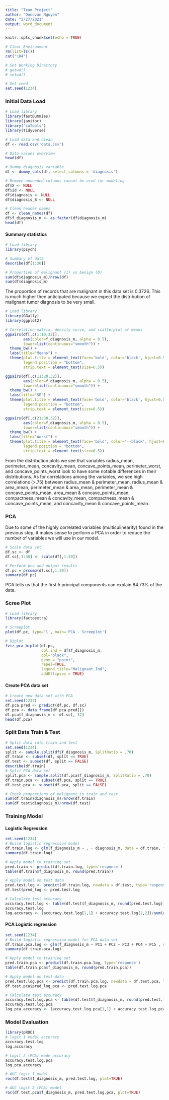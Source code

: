 ```yaml
---
title: "Team Project"
author: "Donovan Nguyen"
date: "2/27/2021"
output: word_document
---
```


```r
knitr::opts_chunk$set(echo = TRUE)

# Clear Environment
rm(list=ls())
cat("\04")

# Set Working Directory
# getwd()
# setwd()

# Set seed
set.seed(1234)
```

### Initial Data Load

```r
# Load library
library(fastDummies)
library(janitor)
library('caTools')
library(tidyverse)

# Load data and clean
df <- read.csv('data.csv')

# Data values overview
head(df)

# Dummy diagnosis variable
df <- dummy_cols(df, select_columns = 'diagnosis')

# Remove unneeded columns cannot be used for modeling
df$X <- NULL
df$id <- NULL
df$diagnosis <- NULL
df$diagnosis_B <- NULL

# Clean header names
df <- clean_names(df)
df$f_diagnosis_m <- as.factor(df$diagnosis_m)
head(df)
```

#### Summary statistics
```r
# Load library
library(psych)

# Summary of data
describe(df[1:30])

# Proportion of malignant (1) vs benign (0)
sum(df$diagnosis_m)/nrow(df)
sum(df$diagnosis_m)
```

The proportion of records that are malignant in this data set is 0.3726. This is much higher then anticipated because we expect the distribution of malignant tumor diagnosis to be very small. 


```r
# Load library
library(GGally)
library(ggplot2)

# Correlation matrix, density curve, and scatterplot of means
ggpairs(df[,c(1:10,32)], 
        aes(color=f_diagnosis_m, alpha = 0.5), 
        lower=list(continuous="smooth")) + 
  theme_bw() + 
  labs(title="Means") + 
  theme(plot.title = element_text(face='bold', color='black', hjust=0.5, size=12),
        legend.position = "bottom",
        strip.text = element_text(size=6.5))

ggpairs(df[,c(11:20,32)], 
        aes(color=f_diagnosis_m, alpha = 0.5), 
        lower=list(continuous="smooth")) + 
  theme_bw() + 
  labs(title="SE") + 
  theme(plot.title = element_text(face='bold', color='black', hjust=0.5, size=12),
        legend.position = "bottom",
        strip.text = element_text(size=6.5))

ggpairs(df[,c(21:30,32)], 
        aes(color=f_diagnosis_m, alpha = 0.5), 
        lower=list(continuous="smooth")) + 
  theme_bw() + 
  labs(title="Worst") + 
  theme(plot.title = element_text(face='bold', color='--black', hjust=0.5, size=12),
        legend.position = "bottom",
        strip.text = element_text(size=6.5))

```

From the distribution plots we see that variables radius_mean, perimeter_mean, concavity_mean, concave_points_mean, perimeter_worst, and concave_points_worst look to have some notable differences in their distributions. As for correlations among the variables, we see high correlations (>.75) between radius_mean & perimeter_mean, radius_mean & area_mean, perimeter_mean & area_mean, perimeter_mean & concave_points_mean, area_mean & concave_points_mean, compactness_mean & concavity_mean, compactness_mean & concave_points_mean, and concavity_mean & concave_points_mean.

### PCA
Due to some of the highly correlated variables (multiculinearity) found in the previous step, it makes sense to perform a PCA in order to reduce the number of variables we will use in our model.

```r
# Scale data set
df.sc <- df
df.sc[,1:30] <- scale(df[,1:30]) 

# Perform pca and output results
df.pc = prcomp(df.sc[,1:30])
summary(df.pc)
```

PCA tells us that the first 5 principal components can explain 84.73% of the data.

### Scree Plot
```r
# Load library
library(factoextra)

# Screeplot
plot(df.pc, type='l', main='PCA - Screeplot')

# Biplot
fviz_pca_biplot(df.pc, 
                col.ind = df$f_diagnosis_m, 
                col="black",
                geom = "point", 
                repel=TRUE,
                legend.title="Malignant Ind", 
                addEllipses = TRUE)
```

#### Create PCA data set
```r
# Create new data set with PCA
set.seed(1234)
df.pca.pred <- predict(df.pc, df.sc)
df.pca <- data.frame(df.pca.pred[])
df.pca$f_diagnosis_m <- df.sc[, 32]
head(df.pca)
```


### Split Data Train & Test
```r
# Split data into train and test
set.seed(1234)
split <- sample.split(df$f_diagnosis_m, SplitRatio = .70)
df.train <- subset(df, split == TRUE)
df.test <- subset(df, split == FALSE)
describe(df.train)
# Split PCA data set
split.pca <- sample.split(df.pca$f_diagnosis_m, SplitRatio = .70)
df.train.pca <- subset(df.pca, split == TRUE)
df.test.pca <- subset(df.pca, split == FALSE)

# Check proportions of malignant in train and test
sum(df.train$diagnosis_m)/nrow(df.train)
sum(df.test$diagnosis_m)/nrow(df.test)

```

### Training Model

#### Logistic Regression
```r
set.seed(1234)
# Build logistic regression model
df.train.log <- glm(f_diagnosis_m ~ . - diagnosis_m, data = df.train, family = binomial(logit))
summary(df.train.log)

# Apply model to training set
pred.train <- predict(df.train.log, type='response')
table(df.train$f_diagnosis_m, round(pred.train))

# Apply model on test data
pred.test.log <- predict(df.train.log, newdata = df.test, type='response')
df.test$pred_log <- pred.test.log

# Calculate test accuracy
accuracy.test.log <- table(df.test$f_diagnosis_m, round(pred.test.log))
accuracy.test.log
log.accuracy <- (accuracy.test.log[1,1] + accuracy.test.log[2,2])/sum(accuracy.test.log)
```

#### PCA Logistic regression
```r
set.seed(1234)
# Build logistic regression model for PCA data set
df.train.pca.log <- glm(f_diagnosis_m ~ PC1 + PC2 + PC3 + PC4 + PC5 , data = df.train.pca, family = binomial(logit))
summary(df.train.pca.log)

# Apply model to training set
pred.train.pca <- predict(df.train.pca.log, type='response')
table(df.train.pca$f_diagnosis_m, round(pred.train.pca))

# Apply model on test data
pred.test.log.pca <- predict(df.train.pca.log, newdata = df.test.pca, type='response')
df.test.pca$pred_log_pca <- pred.test.log.pca

# Calculate test accuracy
accuracy.test.log.pca <- table(df.test$f_diagnosis_m, round(pred.test.log.pca))
accuracy.test.log.pca
log.pca.accuracy <- (accuracy.test.log.pca[1,1] + accuracy.test.log.pca[2,2])/sum(accuracy.test.log.pca)
```

### Model Evaluation
```r
library(pROC)
# logit 1 model accuracy
accuracy.test.log
log.accuracy

# Logit 2 (PCA) mode accuracy
accuracy.test.log.pca
log.pca.accuracy

# AUC logit 1 model
roc(df.test$f_diagnosis_m, pred.test.log, plot=TRUE)

# AUC logit 2 (PCA) model
roc(df.test.pca$f_diagnosis_m, pred.test.log.pca, plot=TRUE)

```
